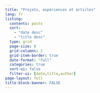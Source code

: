```yaml
---
title: "Projets, expériences et articles" 
lang: fr
listing:
  contents: posts
  sort:
    - "date desc"
    - "title desc"
  type: grid
  page-size: 8
  grid-columns: 2
  grid-item-border: true
  date-format: "full"
  categories: true 
  sort-ui: false
  filter-ui: [date,title,author]
page-layout: full
title-block-banner: FALSE
---
```

